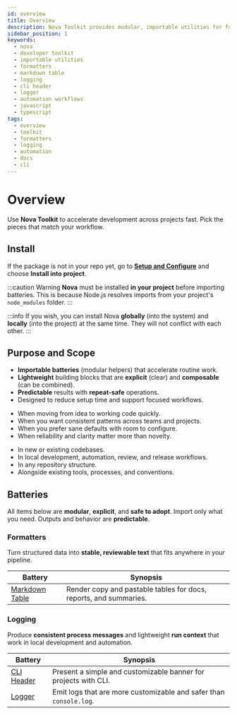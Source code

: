 ```yaml
---
id: overview
title: Overview
description: Nova Toolkit provides modular, importable utilities for formatting and logging with predictable output and repeat safe operations for documentation, CLIs, and automation workflows.
sidebar_position: 1
keywords:
  - nova
  - developer toolkit
  - importable utilities
  - formatters
  - markdown table
  - logging
  - cli header
  - logger
  - automation workflows
  - javascript
  - typescript
tags:
  - overview
  - toolkit
  - formatters
  - logging
  - automation
  - docs
  - cli
---
```



# Overview

Use **Nova Toolkit** to accelerate development across projects fast. Pick the pieces that match your workflow.

## Install

If the package is not in your repo yet, go to **[Setup and Configure](/docs/quickstart/setup#choose-your-path)** and choose **Install into project**.

:::caution Warning
**Nova** must be installed **in your project** before importing batteries. This is because Node.js resolves imports from your project's `node_modules` folder.
:::

:::info
If you wish, you can install Nova **globally** (into the system) and **locally** (into the project) at the same time. They will not conflict with each other.
:::

## Purpose and Scope

<Tabs groupId="purpose">
  <TabItem value="what" label="What" default>
    <ul>
      <li><strong>Importable batteries</strong> (modular helpers) that accelerate routine work.</li>
      <li><strong>Lightweight</strong> building blocks that are <strong>explicit</strong> (clear) and <strong>composable</strong> (can be combined).</li>
      <li><strong>Predictable</strong> results with <strong>repeat-safe</strong> operations.</li>
      <li>Designed to reduce setup time and support focused workflows.</li>
    </ul>
  </TabItem>
  <TabItem value="when" label="When">
    <ul>
      <li>When moving from idea to working code quickly.</li>
      <li>When you want consistent patterns across teams and projects.</li>
      <li>When you prefer sane defaults with room to configure.</li>
      <li>When reliability and clarity matter more than novelty.</li>
    </ul>
  </TabItem>
  <TabItem value="where" label="Where">
    <ul>
      <li>In new or existing codebases.</li>
      <li>In local development, automation, review, and release workflows.</li>
      <li>In any repository structure.</li>
      <li>Alongside existing tools, processes, and conventions.</li>
    </ul>
  </TabItem>
</Tabs>

## Batteries

All items below are **modular**, **explicit**, and **safe to adopt**. Import only what you need. Outputs and behavior are **predictable**.

### Formatters

Turn structured data into **stable, reviewable text** that fits anywhere in your pipeline.

| Battery                                                   | Synopsis                                                          |
|-----------------------------------------------------------|-------------------------------------------------------------------|
| [Markdown Table](/docs/toolkit/formatters/markdown-table) | Render copy and pastable tables for docs, reports, and summaries. |

### Logging

Produce **consistent process messages** and lightweight **run context** that work in local development and automation.

| Battery                                        | Synopsis                                                           |
|------------------------------------------------|--------------------------------------------------------------------|
| [CLI Header](/docs/toolkit/logging/cli-header) | Present a simple and customizable banner for projects with CLI.    |
| [Logger](/docs/toolkit/logging/logger)         | Emit logs that are more customizable and safer than `console.log`. |
